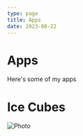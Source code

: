 ```yaml
---
type: page
title: Apps
date: 2023-08-22
---
```


# Apps

Here's some of my apps

# Ice Cubes


<Image
  src="/images/icecubes.png"
  alt="Photo"
  width={1125}
  priority
  className="next-image"
/>
